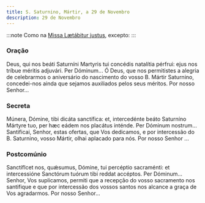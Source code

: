 ```yaml
---
title: S. Saturnino, Mártir, a 29 de Novembro
description: 29 de Novembro
---
```


:::note
Como na [Missa Lætábitur justus](/missal/comum/5martirnaopontifice2), excepto:
:::

### Oração

<div class="side-by-side not-content">
  <span>
    Deus, qui nos beáti Saturníni Martyris tui concédis natalítia pérfrui: ejus nos tríbue méritis
    adjuvári. Per Dóminum...
  </span>
  <span>
    Ó Deus, que nos permitistes a alegria de celebrarmos o aniversário do nascimento do vosso B.
    Mártir Saturnino, concedei-nos ainda que sejamos auxiliados pelos seus méritos. Por nosso
    Senhor...
  </span>
</div>

### Secreta

<div class="side-by-side not-content">
  <span>
    Múnera, Dómine, tibi dicáta sanctífica: et, intercedénte beáto Saturníno Mártyre tuo, per hæc
    eádem nos placátus inténde. Per Dóminum nostrum...
  </span>
  <span>
    Santificai, Senhor, estas ofertas, que Vos dedicamos, e por intercessão do B. Saturnino, vosso
    Mártir, olhai aplacado para nós. Por nosso Senhor ...
  </span>
</div>

### Postcomúnio

<div class="side-by-side not-content">
  <span>
    Sanctíflcet nos, quǽsumus, Dómine, tui percéptio sacraménti: et intercessióne Sanctórum tuórum
    tibi reddat accéptos. Per Dóminum...
  </span>
  <span>
    Senhor, Vos suplicamos, permiti que a recepção do vosso sacramento nos santifique e que por
    intercessão dos vossos santos nos alcance a graça de Vos agradarmos. Por nosso Senhor...
  </span>
</div>
